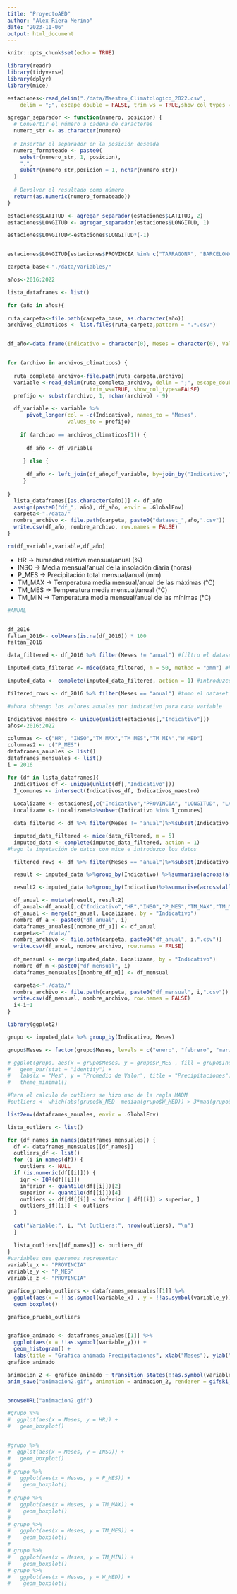 ---
title: "ProyectoAED"
author: "Alex Riera Merino"
date: "2023-11-06"
output: html_document
---

```{r setup, include=FALSE}
knitr::opts_chunk$set(echo = TRUE)
```

```{r}
library(readr)
library(tidyverse)
library(dplyr)
library(mice)
```


```{r}
estaciones<-read_delim("./data/Maestro_Climatologico_2022.csv", 
    delim = ";", escape_double = FALSE, trim_ws = TRUE,show_col_types = FALSE)

agregar_separador <- function(numero, posicion) {
  # Convertir el número a cadena de caracteres
  numero_str <- as.character(numero)
  
  # Insertar el separador en la posición deseada
  numero_formateado <- paste0(
    substr(numero_str, 1, posicion),
    ".",
    substr(numero_str,posicion + 1, nchar(numero_str))
  )
  
  # Devolver el resultado como número
  return(as.numeric(numero_formateado))
}

estaciones$LATITUD <- agregar_separador(estaciones$LATITUD, 2)
estaciones$LONGITUD <- agregar_separador(estaciones$LONGITUD, 1)

estaciones$LONGITUD<-estaciones$LONGITUD*(-1)


estaciones$LONGITUD[estaciones$PROVINCIA %in% c("TARRAGONA", "BARCELONA")] <- -estaciones$LONGITUD[estaciones$PROVINCIA %in% c("TARRAGONA", "BARCELONA")]


```


```{r}
carpeta_base<-"./data/Variables/"

años<-2016:2022

lista_dataframes <- list()

for (año in años){
  
ruta_carpeta<-file.path(carpeta_base, as.character(año))
archivos_climaticos <- list.files(ruta_carpeta,pattern = ".*.csv")


df_año<-data.frame(Indicativo = character(0), Meses = character(0), Valores= numeric(0))


for (archivo in archivos_climaticos) {
  
  ruta_completa_archivo<-file.path(ruta_carpeta,archivo)
  variable <-read_delim(ruta_completa_archivo, delim = ";", escape_double = FALSE,
                          trim_ws=TRUE, show_col_types=FALSE)
  prefijo <- substr(archivo, 1, nchar(archivo) - 9)

  df_variable <- variable %>%
      pivot_longer(col = -c(Indicativo), names_to = "Meses", 
                   values_to = prefijo) 
  
    if (archivo == archivos_climaticos[1]) {
        
      df_año <- df_variable
      
     } else {
       
      df_año <- left_join(df_año,df_variable, by=join_by("Indicativo","Meses"))
     }
  
}
  lista_dataframes[[as.character(año)]] <- df_año
  assign(paste0("df_", año), df_año, envir = .GlobalEnv)
  carpeta<-"./data/"
  nombre_archivo <- file.path(carpeta, paste0("dataset_",año,".csv"))
  write.csv(df_año, nombre_archivo, row.names = FALSE)
}

rm(df_variable,variable,df_año)
```

  * HR -> humedad relativa mensual/anual (%)
  * INSO -> Media mensual/anual de la insolación diaria (horas)
  * P_MES -> Precipitación total mensual/anual (mm)
  * TM_MAX -> Temperatura media mensual/anual de las máximas (°C)
  * TM_MES -> Temperatura media mensual/anual (°C)
  * TM_MIN -> Temperatura media mensual/anual de las mínimas (°C)

```{r}
#ANUAL


df_2016
faltan_2016<- colMeans(is.na(df_2016)) * 100
faltan_2016

data_filtered <- df_2016 %>% filter(Meses != "anual") #filtro el dataset quitando los años

imputed_data_filtered <- mice(data_filtered, m = 50, method = "pmm") #hago la imputación de datos con mice mediante el metodo de predictive mean matching

imputed_data <- complete(imputed_data_filtered, action = 1) #introduzco los datos

filtered_rows <- df_2016 %>% filter(Meses == "anual") #tomo el dataset que solo contiene los "anual"

#ahora obtengo los valores anuales por indicativo para cada variable

Indicativos_maestro <- unique(unlist(estaciones[,"Indicativo"]))
años<-2016:2022

columnas <- c("HR", "INSO","TM_MAX","TM_MES","TM_MIN","W_MED")
columnas2 <- c("P_MES")
dataframes_anuales <- list()
dataframes_mensuales <- list()
i = 2016

for (df in lista_dataframes){
  Indicativos_df <- unique(unlist(df[,"Indicativo"]))
  I_comunes <- intersect(Indicativos_df, Indicativos_maestro)
  
  Localizame <- estaciones[,c("Indicativo","PROVINCIA", "LONGITUD", "LATITUD")]
  Localizame <- Localizame%>%subset(Indicativo %in% I_comunes)

  data_filtered <- df %>% filter(Meses != "anual")%>%subset(Indicativo %in% I_comunes) 

  imputed_data_filtered <- mice(data_filtered, m = 5) 
  imputed_data <- complete(imputed_data_filtered, action = 1) 
#hago la imputación de datos con mice e introduzco los datos

  filtered_rows <- df %>% filter(Meses == "anual")%>%subset(Indicativo %in% I_comunes) 

  result <- imputed_data %>%group_by(Indicativo) %>%summarise(across(all_of(columnas), mean))

  result2 <-imputed_data %>%group_by(Indicativo)%>%summarise(across(all_of("P_MES"), sum))

  df_anual <- mutate(result, result2)
  df_anual<-df_anual[,c("Indicativo","HR","INSO","P_MES","TM_MAX","TM_MES","TM_MIN","W_MED")]
  df_anual <- merge(df_anual, Localizame, by = "Indicativo")
  nombre_df_a <- paste0("df_anual", i)
  dataframes_anuales[[nombre_df_a]] <- df_anual
  carpeta<-"./data/"
  nombre_archivo <- file.path(carpeta, paste0("df_anual", i,".csv"))
  write.csv(df_anual, nombre_archivo, row.names = FALSE)
  
  df_mensual <- merge(imputed_data, Localizame, by = "Indicativo")
  nombre_df_m <-paste0("df_mensual", i)
  dataframes_mensuales[[nombre_df_m]] <- df_mensual

  carpeta<-"./data/"
  nombre_archivo <- file.path(carpeta, paste0("df_mensual", i,".csv"))
  write.csv(df_mensual, nombre_archivo, row.names = FALSE)
  i<-i+1
}

```


```{r}

library(ggplot2)

grupo <- imputed_data %>% group_by(Indicativo, Meses)

grupo$Meses <- factor(grupo$Meses, levels = c("enero", "febrero", "marzo", "abril", "mayo", "junio", "julio", "agosto" ,"septiembre", "octubre", "noviembre", "diciembre"))

# ggplot(grupo, aes(x = grupo$Meses, y = grupo$P_MES , fill = grupo$Indicativo)) +
#   geom_bar(stat = "identity") +
#   labs(x = "Mes", y = "Promedio de Valor", title = "Precipitaciones") + theme(axis.text.x = element_text(angle = 90, hjust = 1))+
#   theme_minimal()

#Para el calculo de outliers se hizo uso de la regla MADM
#outliers <- which(abs(grupo$W_MED- median(grupo$W_MED)) > 3*mad(grupo$W_MED))

list2env(dataframes_anuales, envir = .GlobalEnv)

lista_outliers <- list()

for (df_names in names(dataframes_mensuales)) {
  df <- dataframes_mensuales[[df_names]]
  outliers_df <- list()
  for (i in names(df)) {
    outliers <- NULL
  if (is.numeric(df[[i]])) {
    iqr <- IQR(df[[i]])
    inferior <- quantile(df[[i]])[2]
    superior <- quantile(df[[i]])[4]
    outliers <- df[df[[i]] < inferior | df[[i]] > superior, ]
    outliers_df[[i]] <- outliers
  }
  
  cat("Variable:", i, "\t Outliers:", nrow(outliers), "\n")
  }
  
  lista_outliers[[df_names]] <- outliers_df
}
#variables que queremos representar
variable_x <- "PROVINCIA" 
variable_y <- "P_MES" 
variable_z <- "PROVINCIA"

grafico_prueba_outliers <- dataframes_mensuales[[1]] %>%
  ggplot(aes(x = !!as.symbol(variable_x) , y = !!as.symbol(variable_y))) +
  geom_boxplot()

grafico_prueba_outliers


grafico_animado <- dataframes_anuales[[1]] %>%
  ggplot(aes(x = !!as.symbol(variable_y))) + 
  geom_histogram() +
  labs(title = "Grafica animada Precipitaciones", xlab("Meses"), ylab("Precipitaciones"))
grafico_animado

animacion_2 <- grafico_animado + transition_states(!!as.symbol(variable_y), transition_length = 1, state_length = 0.5)
anim_save("animacion2.gif", animation = animacion_2, renderer = gifski_renderer())


browseURL("animacion2.gif")

#grupo %>%
#  ggplot(aes(x = Meses, y = HR)) +
#   geom_boxplot()


#grupo %>%
#  ggplot(aes(x = Meses, y = INSO)) +
#   geom_boxplot()
# 
# grupo %>%
#   ggplot(aes(x = Meses, y = P_MES)) + 
#    geom_boxplot() 
# 
# grupo %>%
#   ggplot(aes(x = Meses, y = TM_MAX)) + 
#    geom_boxplot() 
# 
# grupo %>%
#   ggplot(aes(x = Meses, y = TM_MES)) + 
#    geom_boxplot() 
# 
# grupo %>%
#   ggplot(aes(x = Meses, y = TM_MIN)) + 
#    geom_boxplot() 
# grupo %>%
#   ggplot(aes(x = Meses, y = W_MED)) + 
#    geom_boxplot() 
```



